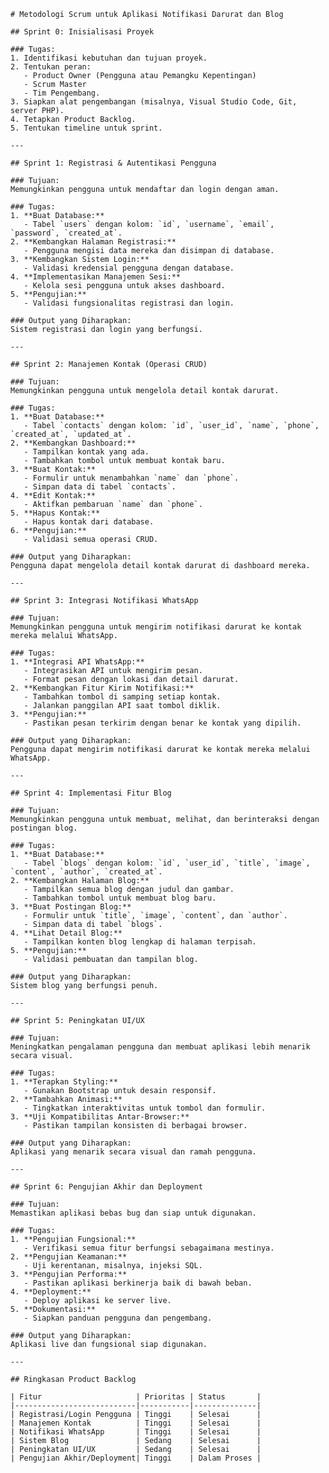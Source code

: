 ```mdx
# Metodologi Scrum untuk Aplikasi Notifikasi Darurat dan Blog

## Sprint 0: Inisialisasi Proyek

### Tugas:
1. Identifikasi kebutuhan dan tujuan proyek.
2. Tentukan peran:
   - Product Owner (Pengguna atau Pemangku Kepentingan)
   - Scrum Master
   - Tim Pengembang.
3. Siapkan alat pengembangan (misalnya, Visual Studio Code, Git, server PHP).
4. Tetapkan Product Backlog.
5. Tentukan timeline untuk sprint.

---

## Sprint 1: Registrasi & Autentikasi Pengguna

### Tujuan:
Memungkinkan pengguna untuk mendaftar dan login dengan aman.

### Tugas:
1. **Buat Database:**
   - Tabel `users` dengan kolom: `id`, `username`, `email`, `password`, `created_at`.
2. **Kembangkan Halaman Registrasi:**
   - Pengguna mengisi data mereka dan disimpan di database.
3. **Kembangkan Sistem Login:**
   - Validasi kredensial pengguna dengan database.
4. **Implementasikan Manajemen Sesi:**
   - Kelola sesi pengguna untuk akses dashboard.
5. **Pengujian:**
   - Validasi fungsionalitas registrasi dan login.

### Output yang Diharapkan:
Sistem registrasi dan login yang berfungsi.

---

## Sprint 2: Manajemen Kontak (Operasi CRUD)

### Tujuan:
Memungkinkan pengguna untuk mengelola detail kontak darurat.

### Tugas:
1. **Buat Database:**
   - Tabel `contacts` dengan kolom: `id`, `user_id`, `name`, `phone`, `created_at`, `updated_at`.
2. **Kembangkan Dashboard:**
   - Tampilkan kontak yang ada.
   - Tambahkan tombol untuk membuat kontak baru.
3. **Buat Kontak:**
   - Formulir untuk menambahkan `name` dan `phone`.
   - Simpan data di tabel `contacts`.
4. **Edit Kontak:**
   - Aktifkan pembaruan `name` dan `phone`.
5. **Hapus Kontak:**
   - Hapus kontak dari database.
6. **Pengujian:**
   - Validasi semua operasi CRUD.

### Output yang Diharapkan:
Pengguna dapat mengelola detail kontak darurat di dashboard mereka.

---

## Sprint 3: Integrasi Notifikasi WhatsApp

### Tujuan:
Memungkinkan pengguna untuk mengirim notifikasi darurat ke kontak mereka melalui WhatsApp.

### Tugas:
1. **Integrasi API WhatsApp:**
   - Integrasikan API untuk mengirim pesan.
   - Format pesan dengan lokasi dan detail darurat.
2. **Kembangkan Fitur Kirim Notifikasi:**
   - Tambahkan tombol di samping setiap kontak.
   - Jalankan panggilan API saat tombol diklik.
3. **Pengujian:**
   - Pastikan pesan terkirim dengan benar ke kontak yang dipilih.

### Output yang Diharapkan:
Pengguna dapat mengirim notifikasi darurat ke kontak mereka melalui WhatsApp.

---

## Sprint 4: Implementasi Fitur Blog

### Tujuan:
Memungkinkan pengguna untuk membuat, melihat, dan berinteraksi dengan postingan blog.

### Tugas:
1. **Buat Database:**
   - Tabel `blogs` dengan kolom: `id`, `user_id`, `title`, `image`, `content`, `author`, `created_at`.
2. **Kembangkan Halaman Blog:**
   - Tampilkan semua blog dengan judul dan gambar.
   - Tambahkan tombol untuk membuat blog baru.
3. **Buat Postingan Blog:**
   - Formulir untuk `title`, `image`, `content`, dan `author`.
   - Simpan data di tabel `blogs`.
4. **Lihat Detail Blog:**
   - Tampilkan konten blog lengkap di halaman terpisah.
5. **Pengujian:**
   - Validasi pembuatan dan tampilan blog.

### Output yang Diharapkan:
Sistem blog yang berfungsi penuh.

---

## Sprint 5: Peningkatan UI/UX

### Tujuan:
Meningkatkan pengalaman pengguna dan membuat aplikasi lebih menarik secara visual.

### Tugas:
1. **Terapkan Styling:**
   - Gunakan Bootstrap untuk desain responsif.
2. **Tambahkan Animasi:**
   - Tingkatkan interaktivitas untuk tombol dan formulir.
3. **Uji Kompatibilitas Antar-Browser:**
   - Pastikan tampilan konsisten di berbagai browser.

### Output yang Diharapkan:
Aplikasi yang menarik secara visual dan ramah pengguna.

---

## Sprint 6: Pengujian Akhir dan Deployment

### Tujuan:
Memastikan aplikasi bebas bug dan siap untuk digunakan.

### Tugas:
1. **Pengujian Fungsional:**
   - Verifikasi semua fitur berfungsi sebagaimana mestinya.
2. **Pengujian Keamanan:**
   - Uji kerentanan, misalnya, injeksi SQL.
3. **Pengujian Performa:**
   - Pastikan aplikasi berkinerja baik di bawah beban.
4. **Deployment:**
   - Deploy aplikasi ke server live.
5. **Dokumentasi:**
   - Siapkan panduan pengguna dan pengembang.

### Output yang Diharapkan:
Aplikasi live dan fungsional siap digunakan.

---

## Ringkasan Product Backlog

| Fitur                     | Prioritas | Status       |
|---------------------------|-----------|--------------|
| Registrasi/Login Pengguna | Tinggi    | Selesai      |
| Manajemen Kontak          | Tinggi    | Selesai      |
| Notifikasi WhatsApp       | Tinggi    | Selesai      |
| Sistem Blog               | Sedang    | Selesai      |
| Peningkatan UI/UX         | Sedang    | Selesai      |
| Pengujian Akhir/Deployment| Tinggi    | Dalam Proses |


